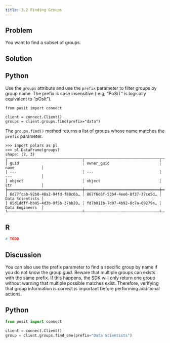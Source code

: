 ```yaml
---
title: 3.2 Finding Groups
---
```


## Problem

You want to find a subset of groups.

## Solution

:::{.panel-tabset group="language"}

## Python

Use the `groups` attribute and use the `prefix` parameter to filter groups by group name. The prefix is case insensitive (.e.g, "PoSiT" is logically equivalent to "pOsIt").

```.python
from posit import connect

client = connect.Client()
groups = client.groups.find(prefix="data")
```

The `groups.find()` method returns a list of groups whose name matches the `prefix` parameter.

```.python
>>> import polars as pl
>>> pl.DataFrame(groups)
shape: (2, 3)
┌─────────────────────────────────┬─────────────────────────────────┬─────────────────┐
│ guid                            ┆ owner_guid                      ┆ name            │
│ ---                             ┆ ---                             ┆ ---             │
│ object                          ┆ object                          ┆ str             │
╞═════════════════════════════════╪═════════════════════════════════╪═════════════════╡
│ 6d77fcab-92b0-48a2-94fd-f80c6b… ┆ 867f6d6f-53b4-4ee6-8f37-37ce5d… ┆ Data Scientists │
│ 85d1ddff-bb05-4d3b-9f5b-37bb20… ┆ fd7b011b-7d07-4b92-8c7a-69279a… ┆ Data Engineers  │
└─────────────────────────────────┴─────────────────────────────────┴─────────────────┘
```

## R

```.r
# TODO
```

:::

## Discussion

You can also use the prefix parameter to find a specific group by name if you do not know the group *guid*. Beware that multiple groups can exists with the same prefix. If this happens, the SDK will only return one group without warning that multiple possible matches exist. Therefore, verifying that group information is correct is important before performing additional actions.

:::{.panel-tabset group="language"}

## Python

```python
from posit import connect

client = connect.Client()
group = client.groups.find_one(prefix="Data Scientists")
```

:::
